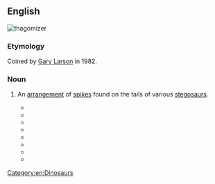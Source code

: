 ==English==
[[Image:Thagomizer.jpg|thumb|thagomizer]]
{{wikipedia}}

===Etymology===
Coined by [[w:Gary Larson|Gary Larson]] in 1982.

===Noun===
{{en-noun}}

# {{anatomy}} An [[arrangement]] of [[spike]]s found on the tails of various [[stegosaur]]s.
#* {{quote-magazine
    | date = 1982-05-28
    | first = Gary
    | last = Larson
    | title = The Far Side
    | passage = Now, this end is called the '''thagomizer''' ... after the late Thag Simmons.
}} <!-- First use -->
#* {{quote-book
    | year = 1997
    | title = The Complete Dinosaur
    | editors = Farlow, James O.; Brett-Surman, M. K.
    | publisher = Indiana University Press
    | location = Bloomington; Indianapolis
    | section = Glossary
    | isbn = 9780253333490
    | lccn = 97023698
    | ol = 677391M
    | page = 302
    | passage = '''Thagomizer''': collective term for the tail spikes of dinosaurs
}}
#* {{quote-web
    | year = 1999
    | title = Stegosaurus Changes
    | site = Smithsonian National Museum of Natural History, Department of Paleobiology
    | url = http://web.archive.org/web/19991009061723/http://www.nmnh.si.edu/paleo/dino/stegdcvr.htm
    | accessdate = 1999-10-09
    | passage = Also, the spikes on the end of Stegosaurus' tail now have an official name, The '''Thagomizer''', suggested in a Far Side cartoon by Gary Larson.
}}
#* {{quote-book
    | year = 2001
    | title = The Little Giant Book of Dinosaurs
    | first = Thomas R.
    | last = Holtz
    | coauthors = Riley, Terry
    | page = 54
    | pageurl = http://books.google.com/books?id=x8dCyBRE7msC&pg=PA54&dq=thagomizer
    | passage = Like the '''thagomizer''' of the stegosaur, the ankylosaurid tail club was probably used to smash into attackers.
}}
#* {{quote-magazine
    | date = 2006-07-08
    | title = The word: Thagomizer
    | magazine = New Scientist
    | issn = 0262-4079
    | volume = 191
    | issue = 2559
    | url = http://www.newscientist.com/article/mg19125592.200-the-word-thagomizer.html
    | passage = A few animals evolve bones that look different enough to earn their own distinct name, like the '''thagomizer''', the fearful-looking cluster of spikes on the end of a stegosaur's tail.
}}
#* {{quote-book
    | date = 2008-08-01
    | title = Stegosaurus: The Plated Dinosaur
    | first = Gary
    | last = Jeffrey
    | publisher = Rosen Publishing Group
    | isbn = 9781404277137
    | lccn = 2007050587
    | oclc = 678490823
    | ol = 25175316M
    | page = 30
    | pageurl = http://books.google.com/books?id=qnhJIvv4_14C&pg=PT35&dq=thagomizer
    | passage = An Allosaurus backbone had a hole in which a Stegosaurus '''thagomizer''' fitted perfectly. Over the years, many of the fossil '''thagomizers''' that have been dug up have had broken tips.
}}
#* {{quote-book
    | date = 2008-09-17
    | title = The Lady of Gold
    | series = SnapDragon Adventures 1
    | first = L. E.
    | last = Simmons
    | edition = First
    | publisher = Lulu.com
    | isbn = 9780557006380
    | lccn = 2008908645
    | page = 135
    | pageurl = http://books.google.com/books?id=3KX5Quh9PJ8C&pg=PA135&dq=thagomizer
    | passage = "Not like that," Snap growled, raising her four fists, swishing her '''thagomizer''' around threateningly.
}}<!--formerly http://www.lulu.com/content/3773415-->
#* {{quote-journal
    | year = 2011
    | title = Defense capabilities of ''Kentrosaurus aethiopicus'' Hennig, 1915
    | first = Heinrich
    | last = Mallison
    | journal = Palaeontologia Electronica
    | volume = 14
    | issue = 2
    | page = 10A
    | url = http://luna.geol.niu.edu/2011_2/255/255.pdf
    | passage = Stegosaurs were not built for rapid locomotion. Instead of fleeing from predators, they probably used their spiked tails as ‘'''thagomizers'''’ for defense.
}}

[[Category:en:Dinosaurs]]